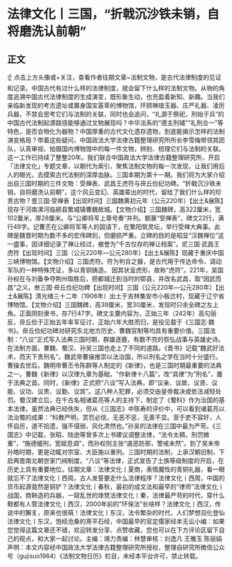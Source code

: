 # 法律文化丨三国，“折戟沉沙铁未销，自将磨洗认前朝”
## 正文
☝ 点击上方头像或+关注，查看作者往期文章~法制文物，是古代法律制度的见证和记录。中国古代有过什么样的法律制度，就会留下什么样的法制文物。从物的角度追溯中国古代法律制度的生成演变，既形象生动，也充盈着新知、新趣。当我们亲临新发现的考古遗址或置身国宝荟萃的博物馆，环顾琳琅玉器、庄严礼器、凌厉兵器，不禁会思考它们与法制的关联，同时也会追问，“礼源于祭祀，刑始于兵”的中国古代法制起源路径能够通过文物展现吗？中华法系的“德主刑辅”“礼刑合一”等特色，是否会物化为器物？中国厚重的古代文化遗存遗物，到底能揭示怎样的法制演变格局？带着这些疑问，中国政法大学法律古籍整理研究所所长李雪梅带领其团队，认真审视、拍摄国内博物馆中的每一件文物，辨别、梳理它们与法制的关联。这一工作已持续了整整20年。我们联合中国政法大学法律古籍整理研究所，开启「法律文化」专题文章，以朝代为索引，聚焦法制文物的每一次发现，让我们用后人的眼光，去摸索古代法制的深厚血脉。三国本期为第十一期。我们将为大家介绍出自三国时期的三件文物：受禅表、武昌王虎符与毌丘俭纪功碑。“折戟沉沙铁未销，自将磨洗认前朝”，这个风云变幻、英雄辈出的时代，留给了我们什么样的珍贵古物？壹三国·受禅表【出现时间】三国魏黄初元年（公元220年）【出土&展陈】现存于河南漯河临颍县繁城镇曹魏故城。【文物介绍】三国魏碑，高322厘米，宽102厘米，厚28厘米。与“公卿将军上尊号奏”并列。额篆“受禅表”，碑文22行，满行49字。记曹丕在公卿将军等人的固请下，在繁阳筑灵坛，举行受禅大典事。此碑是魏晋时期为数不多的宏伟碑刻，但磨损严重。立碑的目的是昭显“汉魏禅位”这一盛事，因详细记录了禅让经过，被誉为“千古仅存的禅让档案”。贰三国·武昌王虎符【出现时间】三国（公元220年—公元280年）【出土&展陈】现藏于重庆中国三峡博物馆。【文物介绍】三国虎符。符为判合之器，是古代用于传达命令、调动军队的一种特殊凭证，多以青铜铸造。 因其状呈虎形，故称“虎符”。221年，吴国孙权在与刘备争夺荆州取胜后，把都城迁到当时的鄂县，并改名武昌，取“因武而昌”之义。叁三国·毌丘俭纪功碑【出现时间】三国（公元220年—公元280年）【出土&展陈】清光绪三十二年（1906年）出土于吉林集安市小板岔村，现藏于辽宁省博物馆。【文物介绍】三国魏碑，高39厘米，宽30厘米，发现时只余全碑之左上角。正面阴刻隶书，存7行47字。碑文主要内容为，正始三年（242年）高句丽反，毌丘俭于正始五年率军征讨，正始六年大胜而归，是役见载于《三国志·魏书》。毌丘俭纪功碑对研究东北地方历史、曹魏官制等均具有重要价值。三国法制：“八议”正式写入法典三国时期，群雄逐鹿，有数不完的恢弘战事与英雄史诗。在法制方面，曹魏、蜀汉、孙吴三国也走上了不同的道路。《晋书》记载“魏武好法术，而天下贵刑名”。魏武帝曹操推崇以法治国，所以刑名之学在当时十分盛行。曹操去世后，魏明帝曹丕令陈群等人制定的《新律》，也是三国时期最重要的法典之一。曹魏《新律》以汉律九章为基础，“作新律十八篇”，改“具律”为“刑名”，置于法典之首。同时，《新律》正式把“八议”写入法典，即“议亲、议故、议贤、议能、议功、议贵、议勤、议宾”。这八种人犯罪，必须交由皇帝裁决或依法减轻处罚。蜀汉建立后，在千古名相诸葛亮等人的主持下，制定了《蜀科》作为治国的基本法律。虽然法典已经佚失，但从《三国志》中陈寿的评价中，可以看到诸葛亮以法治蜀的成果：“科教严明，赏罚必信，无恶不惩，无善不显。至于吏不容奸，人怀自厉，道不拾遗，强不侵弱，风化肃然也。”孙吴的法律在三国中最为严苛。《三国志》中记载，张昭、陆逊等曾多次上书建议调整法律，“法令太稠，刑罚微重”，“施德缓刑，宽赋息调”，而孙权则主张“遏恶防邪，警戒未然”。到了吴末帝孙皓时期，更是动辄对宗室、大臣施以重刑。三国时期的法制，上承汉朝旧制，下启两晋南北朝世家门阀制度。“八议”等法律，正式宣告了士族等级制度的开启，在历史上具有重要地位。往期文章：法律文化丨夏商，表情魔性的青铜礼器，看一眼就忘不了法律文化丨西周，古人发誓要走什么法律程序？法律文化丨西周，中国的货币起源竟然是铜铲？法律文化丨春秋，最初的成文法和最早的“律师”法律文化丨战国，商鞅造的兵器，一窥乱世的烽燹法律文化丨秦，法律最严苛的时代，穿什么鞋都有人管法律文化丨西汉，2000年前的“环保法”长啥样？法律文化丨西汉，传说中的獬豸，原来也很萌！法律文化丨东汉，法令繁杂的时代，人们梦想羽化登仙法律文化丨东汉，饱经沧桑的熹平石经，中国最早的官定儒家经本无讼小编：如果您觉得这篇文章还不错，欢迎转发分享、点赞收藏，您也可以在下方评论区留下自己的观点，和大家一起讨论。主编：靖力责编：林慧审核：刘逸凡 王雅玉 陈丽娟 声明：本文内容经中国政法大学法律古籍整理研究所授权，整理自研究所微信公众号（gujisuo1984）《法制文物日历》栏目，未经本平台许可，禁止转载。